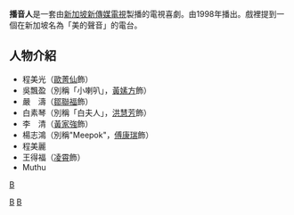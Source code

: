 {{新传媒中文电视节目
|中文节目名=播音人
|英文节目名={{lang|en|Right Frequency}}
|制作年份=
|海外推出日期=
|8频道首播日期=1998年
|8频道首播时间=
|监制=馬家駿
|编导=張寶蓮
|制作统筹=丁素芬
|助理编导=蕭志勤、馮小慧
|编审=陳耀
|编剧=巫培雙
|故事=陳耀
|集数=
|剧种=六十年代懷舊劇
|外景=
|制作公司=[[新傳媒私人有限公司|新傳媒私人有限公司]]
|主演=[[歐菁仙|歐菁仙]]、[[洪慧芳|洪慧芳]]、[[沈偉峻|沈偉峻]]、[[鄒聯福|鄒聯福]]、[[黃嫊方|黃嫊方]]、[[黃家強_(新加坡藝人)|黃家強]]、[[徐綺|徐綺]]、[[傅康瑞|傅康瑞]]
|主题曲=活得逍遙
|作曲=
|填詞=
|主唱=[[歐菁仙|歐菁仙]]、[[洪慧芳|洪慧芳]]、[[沈偉峻|沈偉峻]]、[[鄒聯福|鄒聯福]]、[[黃嫊方|黃嫊方]]、[[黃家強_(新加坡藝人)|黃家強]]、[[徐綺|徐綺]]
}}
'''播音人'''是一套由[[新加坡|新加坡]][[新傳媒電視|新傳媒電視]]製播的電視喜劇。由1998年播出。戲裡提到一個在新加坡名為「美的聲音」的電台。

==人物介紹==
*程美光（[[歐菁仙|歐菁仙]]飾）
*吳飄盈（別稱「小喇叭」，[[黃嫊方|黃嫊方]]飾）
*嚴　濤（[[鄒聯福|鄒聯福]]飾）
*白素琴（別稱「白夫人」，[[洪慧芳|洪慧芳]]飾）
*李　清（[[黃家強_(新加坡藝人)|黃家強]]飾）
*楊志鴻（別稱"Meepok"，[[傅康瑞|傅康瑞]]飾）
*程美麗
*王得福（[[凌霄_(藝人)|凌霄]]飾）
*Muthu

[[category:新傳媒處境喜劇|B]]
[[Category:1998年電視劇集|B]]
[[Category:1960年代背景電視劇|B]]